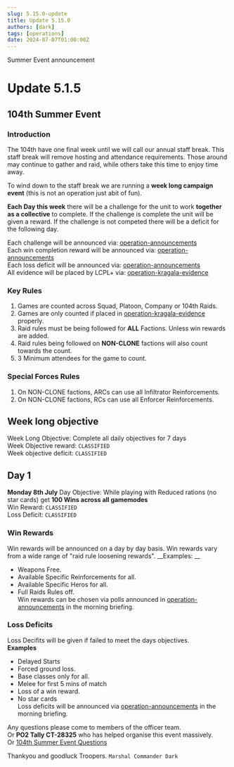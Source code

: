 ```yaml
---
slug: 5.15.0-update
title: Update 5.15.0
authors: [dark]
tags: [operations]
date: 2024-07-07T01:00:00Z
---
```


Summer Event announcement

<!-- truncate -->

# Update 5.1.5
## 104th Summer Event
### Introduction
The 104th have one final week until we will call our annual staff break.
This staff break will remove hosting and attendance requirements. Those around may continue to gather and raid, while others take this time to enjoy time away.

To wind down to the staff break we are running a **week long campaign event** (this is not an operation just abit of fun).

**Each Day this week** there will be a challenge for the unit to work **together as a collective** to complete. If the challenge is complete the unit will be given a reward. If the challenge is not competed there will be a deficit for the following day.

Each challenge will be announced via: [operation-announcements](https://discord.com/channels/1198378556137410660/1257829003675308083)<br />
Each win completion reward will be announced via: [operation-announcements](https://discord.com/channels/1198378556137410660/1257829003675308083)<br />
Each loss deficit will be announced via: [operation-announcements](https://discord.com/channels/1198378556137410660/1257829003675308083)<br />
All evidence will be placed by LCPL+ via: [operation-kragala-evidence](https://discord.com/channels/1198378556137410660/1259456574704058419)<br />

### Key Rules
1. Games are counted across Squad, Platoon, Company or 104th Raids.
2. Games are only counted if placed in [operation-kragala-evidence](https://discord.com/channels/1198378556137410660/1259456574704058419) properly.
3. Raid rules must be being followed for **ALL** Factions. Unless win rewards are added.
4. Raid rules being followed on **NON-CLONE** factions will also count towards the count.
5. 3 Minimum attendees for the game to count.

### Special Forces Rules
1. On NON-CLONE factions, ARCs can use all Infiltrator Reinforcements.
2. On NON-CLONE factions, RCs can use all Enforcer Reinforcements.

## Week long objective
Week Long Objective: Complete all daily objectives for 7 days<br />
Week Objective reward: ``CLASSIFIED``<br />
Week objective deficit: ``CLASSIFIED``<br />

## Day 1
**Monday 8th July**
Day Objective: While playing with Reduced rations (no star cards) get **100 Wins across all gamemodes**<br />
Win Reward: ``CLASSIFIED``<br />
Loss Deficit: ``CLASSIFIED``<br />

### Win Rewards
Win rewards will be announced on a day by day basis.
Win rewards vary from a wide range of "raid rule loosening rewards".
__Examples: __
- Weapons Free.
- Available Specific Reinforcements for all.
- Available Specific Heros for all.
- Full Raids Rules off.<br />
Win rewards can be chosen via polls announced in [operation-announcements](https://discord.com/channels/1198378556137410660/1257829003675308083) in the morning briefing.

### Loss Deficits
Loss Decifits will be given if failed to meet the days objectives.<br />
__Examples__
- Delayed Starts
- Forced ground loss.
- Base classes only for all.
- Melee for first 5 mins of match
- Loss of a win reward.
- No star cards<br />
Loss deficits will be announced via [operation-announcements](https://discord.com/channels/1198378556137410660/1257829003675308083) in the morning briefing.

Any questions please come to members of the officer team.<br />
Or **PO2 Tally CT-28325** who has helped organise this event massively.<br />
Or [104th Summer Event Questions](https://discord.com/channels/1198378556137410660/1259462608462024735)

Thankyou and goodluck Troopers.
`Marshal Commander Dark`

